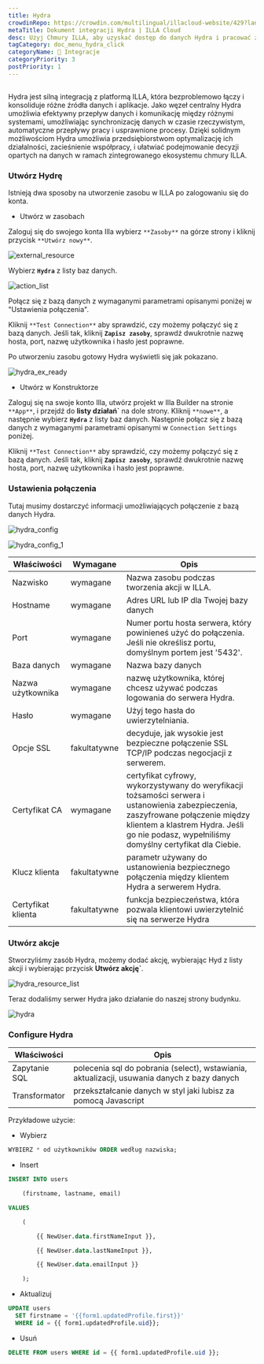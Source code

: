 ```yaml
---
title: Hydra
crowdinRepo: https://crowdin.com/multilingual/illacloud-website/429?languages=pl&filter=basic&value=0
metaTitle: Dokument integracji Hydra | ILLA Cloud
desc: Użyj Chmury ILLA, aby uzyskać dostęp do danych Hydra i pracować z nimi. Twórz aplikacje, które mogą zapytać, manipulować i wyświetlać dane.
tagCategory: doc_menu_hydra_click
categoryName: 🔨 Integracje
categoryPriority: 3
postPriority: 1
---
```


## <h2 hidden>Co to jest Hydra?</h2>

Hydra jest silną integracją z platformą ILLA, która bezproblemowo łączy i konsoliduje różne źródła danych i aplikacje. Jako węzeł centralny Hydra umożliwia efektywny przepływ danych i komunikację między różnymi systemami, umożliwiając synchronizację danych w czasie rzeczywistym, automatyczne przepływy pracy i usprawnione procesy. Dzięki solidnym możliwościom Hydra umożliwia przedsiębiorstwom optymalizację ich działalności, zacieśnienie współpracy, i ułatwiać podejmowanie decyzji opartych na danych w ramach zintegrowanego ekosystemu chmury ILLA.

### Utwórz Hydrę

Istnieją dwa sposoby na utworzenie zasobu w ILLA po zalogowaniu się do konta.

-   Utwórz w zasobach

Zaloguj się do swojego konta Illa wybierz `**Zasoby**` na górze strony i kliknij przycisk `**Utwórz nowy**`.

![external_resource](https://cdn.illacloud.com/official-website/img/docs/external_resource.png)

Wybierz **`Hydra`** z listy baz danych.

![action_list](https://cdn.illacloud.com/official-website/img/docs/action_list_3.jpeg)

Połącz się z bazą danych z wymaganymi parametrami opisanymi poniżej w "Ustawienia połączenia".

Kliknij `**Test Connection**` aby sprawdzić, czy możemy połączyć się z bazą danych. Jeśli tak, kliknij **`Zapisz zasoby`**, sprawdź dwukrotnie nazwę hosta, port, nazwę użytkownika i hasło jest poprawne.

Po utworzeniu zasobu gotowy Hydra wyświetli się jak pokazano.

![hydra_ex_ready](https://cdn.illacloud.com/official-website/img/official-site/intergration/hydra_ex_ready.jpeg)

-   Utwórz w Konstruktorze

Zaloguj się na swoje konto Illa, utwórz projekt w Illa Builder na stronie `**App**`, i przejdź do **listy działań\`** na dole strony. Kliknij `**nowe**`, a następnie wybierz **`Hydra`** z listy baz danych. Następnie połącz się z bazą danych z wymaganymi parametrami opisanymi w `Connection Settings` poniżej.

Kliknij `**Test Connection**` aby sprawdzić, czy możemy połączyć się z bazą danych. Jeśli tak, kliknij **`Zapisz zasoby`**, sprawdź dwukrotnie nazwę hosta, port, nazwę użytkownika i hasło jest poprawne.

### Ustawienia połączenia

Tutaj musimy dostarczyć informacji umożliwiających połączenie z bazą danych Hydra.

![hydra_config](https://cdn.illacloud.com/official-website/img/official-site/intergration/hydra_config.jpeg)

![hydra_config_1](https://cdn.illacloud.com/official-website/img/official-site/intergration/hydra_config_1.jpeg)

| Właściwości                 | Wymagane     | Opis                                                                                                                                                                                                                                         |
| --------------------------- | ------------ | -------------------------------------------------------------------------------------------------------------------------------------------------------------------------------------------------------------------------------------------- |
| Nazwisko                    | wymagane     | Nazwa zasobu podczas tworzenia akcji w ILLA.                                                                                                                                                                                                 |
| Hostname                    | wymagane     | Adres URL lub IP dla Twojej bazy danych                                                                                                                                                                                                      |
| Port                        | wymagane     | Numer portu hosta serwera, który powinieneś użyć do połączenia. Jeśli nie określisz portu, domyślnym portem jest '5432'.                                                                                                                     |
| Baza danych                 | wymagane     | Nazwa bazy danych                                                                                                                                                                                                                            |
| Nazwa użytkownika           | wymagane     | nazwę użytkownika, której chcesz używać podczas logowania do serwera Hydra.                                                                                                                                                                  |
| Hasło                       | wymagane     | Użyj tego hasła do uwierzytelniania.                                                                                                                                                                                                         |
| Opcje SSL                   | fakultatywne | decyduje, jak wysokie jest bezpieczne połączenie SSL TCP/IP podczas negocjacji z serwerem.                                                                                                                                                   |
| Certyfikat CA               | wymagane     | certyfikat cyfrowy, wykorzystywany do weryfikacji tożsamości serwera i ustanowienia zabezpieczenia, zaszyfrowane połączenie między klientem a klastrem Hydra. Jeśli go nie podasz, wypełniliśmy domyślny certyfikat dla Ciebie.              |
| Klucz klienta               | fakultatywne | parametr używany do ustanowienia bezpiecznego połączenia między klientem Hydra a serwerem Hydra.                                                                                                                                             |
| Certyfikat klienta          | fakultatywne | funkcja bezpieczeństwa, która pozwala klientowi uwierzytelnić się na serwerze Hydra                                                                                                                                                          |

### Utwórz akcje

Stworzyliśmy zasób Hydra, możemy dodać akcję, wybierając Hyd z listy akcji i wybierając przycisk **Utwórz akcję\`**.

![hydra_resource_list](https://cdn.illacloud.com/official-website/img/official-site/intergration/hydra_resource_list.jpeg)

Teraz dodaliśmy serwer Hydra jako działanie do naszej strony budynku.

![hydra](https://cdn.illacloud.com/official-website/img/official-site/intergration/hydra.jpeg)

### Configure Hydra

| Właściwości     | Opis                                                                                        |
| --------------- | ------------------------------------------------------------------------------------------- |
| Zapytanie SQL   | polecenia sql do pobrania (select), wstawiania, aktualizacji, usuwania danych z bazy danych |
| Transformator   | przekształcanie danych w styl jaki lubisz za pomocą Javascript                              |

Przykładowe użycie:

-   Wybierz

```sql
WYBIERZ * od użytkowników ORDER według nazwiska;
```

-   Insert

```sql
INSERT INTO users

	(firstname, lastname, email)

VALUES

	(

		{{ NewUser.data.firstNameInput }},

		{{ NewUser.data.lastNameInput }},

		{{ NewUser.data.emailInput }}

	);
```

-   Aktualizuj

```sql
UPDATE users
  SET firstname = '{{form1.updatedProfile.first}}'
  WHERE id = {{ form1.updatedProfile.uid}};
```

-   Usuń

```sql
DELETE FROM users WHERE id = {{ form1.updatedProfile.uid }};
```

